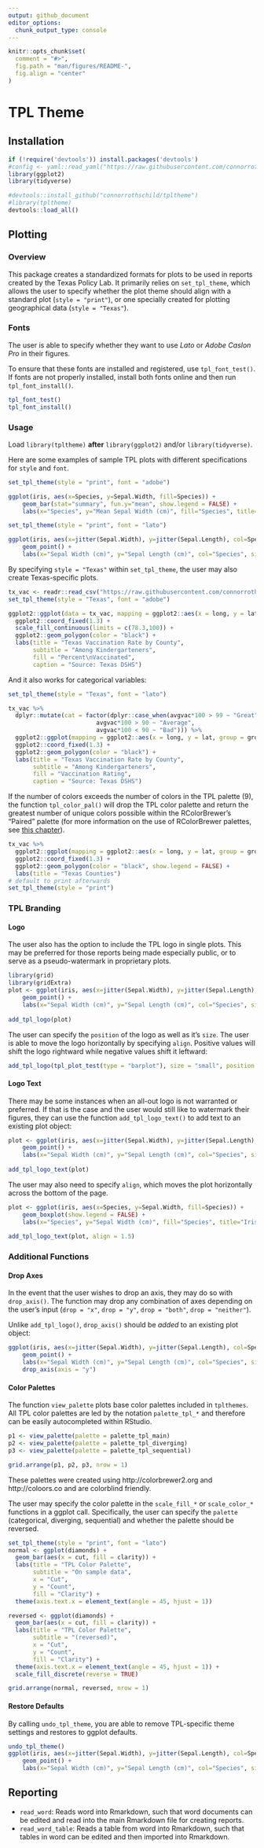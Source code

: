 ```yaml
---
output: github_document
editor_options:
  chunk_output_type: console
---
```


<!-- README.md is generated from README.Rmd. Please edit that file -->

```r
knitr::opts_chunk$set(
  comment = "#>",
  fig.path = "man/figures/README-",
  fig.align = "center"
)
```

# TPL Theme

## Installation

```r
if (!require('devtools')) install.packages('devtools')
#config <- yaml::read_yaml("https://raw.githubusercontent.com/connorrothschild/tpltheme/master/config.yaml", eval.expr = TRUE)
library(ggplot2)
library(tidyverse)

#devtools::install_github("connorrothschild/tpltheme")
#library(tpltheme)
devtools::load_all()
```

## Plotting

### Overview

This package creates a standardized formats for plots to be used in reports created by the Texas Policy Lab. It primarily relies on `set_tpl_theme`, which allows the user to specify whether the plot theme should align with a standard plot (`style = "print"`), or one specially created for plotting geographical data (`style = "Texas"`).

### Fonts

The user is able to specify whether they want to use *Lato* or *Adobe Caslon Pro* in their figures.

To ensure that these fonts are installed and registered, use `tpl_font_test()`. If fonts are not properly installed, install both fonts online and then run `tpl_font_install()`.

```r
tpl_font_test()
tpl_font_install()
```

### Usage

Load `library(tpltheme)` **after** `library(ggplot2)` and/or `library(tidyverse)`.

Here are some examples of sample TPL plots with different specifications for `style` and `font`.

```r
set_tpl_theme(style = "print", font = "adobe")

ggplot(iris, aes(x=Species, y=Sepal.Width, fill=Species)) +
    geom_bar(stat="summary", fun.y="mean", show.legend = FALSE) +
    labs(x="Species", y="Mean Sepal Width (cm)", fill="Species", title="Iris Dataset")
```

```r
set_tpl_theme(style = "print", font = "lato")

ggplot(iris, aes(x=jitter(Sepal.Width), y=jitter(Sepal.Length), col=Species, size = Petal.Length)) +
    geom_point() +
    labs(x="Sepal Width (cm)", y="Sepal Length (cm)", col="Species", size = "Petal Length", title="Iris Dataset")
```

By specifying `style = "Texas"` within `set_tpl_theme`, the user may also create Texas-specific plots.

```r
tx_vac <- readr::read_csv("https://raw.githubusercontent.com/connorrothschild/tpltheme/master/data/tx_vac_example.csv")
set_tpl_theme(style = "Texas", font = "adobe")

ggplot2::ggplot(data = tx_vac, mapping = ggplot2::aes(x = long, y = lat, group = group, fill = avgvac*100)) +
  ggplot2::coord_fixed(1.3) +
  scale_fill_continuous(limits = c(78.3,100)) +
  ggplot2::geom_polygon(color = "black") +
  labs(title = "Texas Vaccination Rate by County",
       subtitle = "Among Kindergarteners",
       fill = "Percent\nVaccinated",
       caption = "Source: Texas DSHS")
```

And it also works for categorical variables:

```r
set_tpl_theme(style = "Texas", font = "lato")

tx_vac %>% 
  dplyr::mutate(cat = factor(dplyr::case_when(avgvac*100 > 99 ~ "Great",
                         avgvac*100 > 90 ~ "Average",
                         avgvac*100 < 90 ~ "Bad"))) %>% 
  ggplot2::ggplot(mapping = ggplot2::aes(x = long, y = lat, group = group, fill = cat)) +
  ggplot2::coord_fixed(1.3) +
  ggplot2::geom_polygon(color = "black") +
  labs(title = "Texas Vaccination Rate by County",
       subtitle = "Among Kindergarteners",
       fill = "Vaccination Rating",
       caption = "Source: Texas DSHS")
```

If the number of colors exceeds the number of colors in the TPL palette (9), the function `tpl_color_pal()` will drop the TPL color palette and return the greatest number of unique colors possible within the RColorBrewer's "Paired" palette (for more information on the use of RColorBrewer palettes, see [this chapter](https://bookdown.org/rdpeng/exdata/plotting-and-color-in-r.html#using-the-rcolorbrewer-palettes)).

```r
tx_vac %>% 
  ggplot2::ggplot(mapping = ggplot2::aes(x = long, y = lat, group = group, fill = subregion)) +
  ggplot2::coord_fixed(1.3) +
  ggplot2::geom_polygon(color = "black", show.legend = FALSE) +
  labs(title = "Texas Counties")
# default to print afterwards
set_tpl_theme(style = "print")
```

### TPL Branding

#### Logo

The user also has the option to include the TPL logo in single plots. This may be preferred for those reports being made especially public, or to serve as a pseudo-watermark in proprietary plots.

``` r
library(grid)
library(gridExtra)
plot <- ggplot(iris, aes(x=jitter(Sepal.Width), y=jitter(Sepal.Length), col=Species, size = Petal.Length)) +
    geom_point() +
    labs(x="Sepal Width (cm)", y="Sepal Length (cm)", col="Species", size = "Petal Length", title="Iris Dataset")
 
add_tpl_logo(plot)
```

The user can specify the `position` of the logo as well as it's `size`. The user is able to move the logo horizontally by specifying `align`. Positive values will shift the logo rightward while negative values shift it leftward:

```r
add_tpl_logo(tpl_plot_test(type = "barplot"), size = "small", position = "bottomright", align = -3)
```

#### Logo Text

There may be some instances when an all-out logo is not warranted or preferred. If that is the case and the user would still like to watermark their figures, they can use the function `add_tpl_logo_text()` to add text to an existing plot object:

```r
plot <- ggplot(iris, aes(x=jitter(Sepal.Width), y=jitter(Sepal.Length), col=Species, size = Petal.Length)) +
    geom_point() +
    labs(x="Sepal Width (cm)", y="Sepal Length (cm)", col="Species", size = "Petal Length", title="Iris Dataset")
    
add_tpl_logo_text(plot)
```

The user may also need to specify `align`, which moves the plot horizontally across the bottom of the page.

```r
plot <- ggplot(iris, aes(x=Species, y=Sepal.Width, fill=Species)) +
    geom_boxplot(show.legend = FALSE) +
    labs(x="Species", y="Sepal Width (cm)", fill="Species", title="Iris Dataset", subtitle ="When specifying align = 1.5")
    
add_tpl_logo_text(plot, align = 1.5)    
```

### Additional Functions

#### Drop Axes

In the event that the user wishes to drop an axis, they may do so with `drop_axis()`. The function may drop any combination of axes depending on the user's input (`drop = "x"`, `drop = "y"`, `drop = "both"`, `drop = "neither"`).

Unlike `add_tpl_logo()`, `drop_axis()` should be *added* to an existing plot object:

```r
ggplot(iris, aes(x=jitter(Sepal.Width), y=jitter(Sepal.Length), col=Species, size = Petal.Length)) +
    geom_point() +
    labs(x="Sepal Width (cm)", y="Sepal Length (cm)", col="Species", size = "Petal Length", title="Iris Dataset") +
    drop_axis(axis = "y")
```

#### Color Palettes

The function `view_palette` plots base color palettes included in `tplthemes`. All TPL color palettes are led by the notation
`palette_tpl_*` and therefore can be easily autocompleted within RStudio.

```r
p1 <- view_palette(palette = palette_tpl_main)
p2 <- view_palette(palette = palette_tpl_diverging)
p3 <- view_palette(palette = palette_tpl_sequential)

grid.arrange(p1, p2, p3, nrow = 1)
```

These palettes were created using http://colorbrewer2.org and http://coloors.co and are colorblind friendly. 

The user may specify the color palette in the `scale_fill_*` or `scale_color_*` functions in a ggplot call. Specifically, the user can specify the `palette` (categorical, diverging, sequential) and whether the palette should be reversed.

```r
set_tpl_theme(style = "print", font = "lato")
normal <- ggplot(diamonds) +
  geom_bar(aes(x = cut, fill = clarity)) +
  labs(title = "TPL Color Palette",
       subtitle = "On sample data",
       x = "Cut",
       y = "Count",
       fill = "Clarity") +
  theme(axis.text.x = element_text(angle = 45, hjust = 1))

reversed <- ggplot(diamonds) +
  geom_bar(aes(x = cut, fill = clarity)) +
  labs(title = "TPL Color Palette",
       subtitle = "(reversed)",
       x = "Cut",
       y = "Count",
       fill = "Clarity") +
  theme(axis.text.x = element_text(angle = 45, hjust = 1)) +
  scale_fill_discrete(reverse = TRUE)

grid.arrange(normal, reversed, nrow = 1)
```

#### Restore Defaults

By calling `undo_tpl_theme`, you are able to remove TPL-specific theme settings and restores to ggplot defaults.

```r
undo_tpl_theme()
ggplot(iris, aes(x=jitter(Sepal.Width), y=jitter(Sepal.Length), col=Species, size = Petal.Length)) +
    geom_point() +
    labs(x="Sepal Width (cm)", y="Sepal Length (cm)", col="Species", size = "Petal Length", title="Iris Dataset")
```

## Reporting

* `read_word`: Reads word into Rmarkdown, such that word documents can be edited and read into the main Rmarkdown file for creating reports. 
* `read_word_table`: Reads a table from word into Rmarkdown, such that tables in word can be edited and then imported into Rmarkdown.
